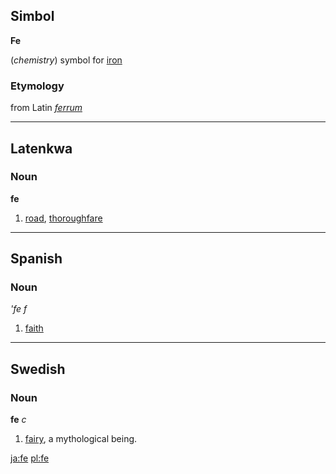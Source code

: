 ==Simbol==
'''Fe'''

(''chemistry'') symbol for [[iron]]
===Etymology===
from Latin ''[[ferrum]]''
----
==Latenkwa==
===Noun===
'''fe'''

#[[road]], [[thoroughfare]]

----
==Spanish==
===Noun===
'''fe'' ''f''

# [[faith]]

----

==Swedish==
===Noun===
'''fe''' ''c''

#[[fairy]], a mythological being.
[[ja:fe]]
[[pl:fe]]
